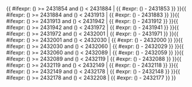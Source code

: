 <includeonly>{{ #ifexpr: ({{{1}}}) >= 2431854 and ({{{1}}}) < 2431884 | {{ #expr: ({{{1}}}) - 2431853 }} }}{{ #ifexpr: ({{{1}}}) >= 2431884 and ({{{1}}}) < 2431913 | {{ #expr: ({{{1}}}) - 2431883 }} }}{{ #ifexpr: ({{{1}}}) >= 2431913 and ({{{1}}}) < 2431942 | {{ #expr: ({{{1}}}) - 2431912 }} }}{{ #ifexpr: ({{{1}}}) >= 2431942 and ({{{1}}}) < 2431972 | {{ #expr: ({{{1}}}) - 2431941 }} }}{{ #ifexpr: ({{{1}}}) >= 2431972 and ({{{1}}}) < 2432001 | {{ #expr: ({{{1}}}) - 2431971 }} }}{{ #ifexpr: ({{{1}}}) >= 2432001 and ({{{1}}}) < 2432030 | {{ #expr: ({{{1}}}) - 2432000 }} }}{{ #ifexpr: ({{{1}}}) >= 2432030 and ({{{1}}}) < 2432060 | {{ #expr: ({{{1}}}) - 2432029 }} }}{{ #ifexpr: ({{{1}}}) >= 2432060 and ({{{1}}}) < 2432089 | {{ #expr: ({{{1}}}) - 2432059 }} }}{{ #ifexpr: ({{{1}}}) >= 2432089 and ({{{1}}}) < 2432119 | {{ #expr: ({{{1}}}) - 2432088 }} }}{{ #ifexpr: ({{{1}}}) >= 2432119 and ({{{1}}}) < 2432149 | {{ #expr: ({{{1}}}) - 2432118 }} }}{{ #ifexpr: ({{{1}}}) >= 2432149 and ({{{1}}}) < 2432178 | {{ #expr: ({{{1}}}) - 2432148 }} }}{{ #ifexpr: ({{{1}}}) >= 2432178 and ({{{1}}}) < 2432208 | {{ #expr: ({{{1}}}) - 2432177 }} }}</includeonly><noinclude>{{Chinese calendar/doc}}

[[Category:中國農曆模板|{{PAGENAME}}]]


</noinclude>